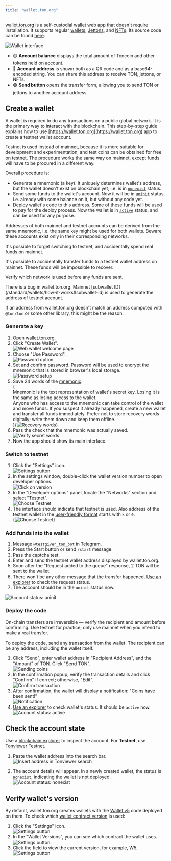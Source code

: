 ```yaml
---
title: "wallet.ton.org"
---
```



[wallet.ton.org](https://wallet.ton.org) is a self-custodial wallet web app that doesn't require installation. It supports regular [wallets](/standard/wallets/how-it-works), [Jettons](/standard/tokens/jettons/overview), and [NFTs](/standard/tokens/nft/overview). Its source code can be found [here](https://github.com/ton-blockchain/ton-wallet).

<Image
  src="/resources/images/wallets/wallet-ton-org/ui_light.png"
  darkSrc="/resources/images/wallets/wallet-ton-org/ui_dark.png"
  alt="Wallet interface"
/>

- 🟡 **Account balance** displays the total amount of Toncoin and other tokens held on account.
- 🔴 **Account address** is shown both as a QR code and as a base64-encoded string. You can share this address to receive TON, jettons, or NFTs.
- 🟢 **Send button** opens the transfer form, allowing you to send TON or jettons to another account address.

## Create a wallet

A wallet is required to do any transactions on a public global network. It is the primary way to interact with the blockchain. This step-by-step guide explains how to use [https://wallet.ton.org](https://wallet.ton.org) app to create a testnet wallet account.

Testnet is used instead of mainnet, because it is more suitable for development and experimentation, and test coins can be obtained for free on testnet. The procedure works the same way on mainnet, except funds will have to be procured in a different way.

Overall procedure is:

- Generate a mnemonic (a key). It uniquely determines wallet's address, but the wallet doesn't exist on blockchain yet, i.e. is in [`nonexist`](http://localhost:3000/foundations/statuses#status-variety) status.
- Send some funds to the wallet's account. Now it will be in [`uninit`](http://localhost:3000/foundations/statuses#status-variety) status, i.e. already with some balance on it, but without any code yet.
- Deploy wallet's code to this address. Some of these funds will be used to pay for the deploy process. Now the wallet is in [`active`](http://localhost:3000/foundations/statuses#status-variety) status, and can be used for any purpose.

<Aside
  type="caution"
  title="Funds at risk"
>
  Addresses of both mainnet and testnet accounts can be derived from the same mnemonic, i.e. the same key might be used for both wallets. Beware these accounts exist only in their corresponding networks.

  It's possible to forget switching to testnet, and accidentally spend real funds on mainnet.

  It's possible to accidentally transfer funds to a testnet wallet address on mainnet. These funds will be impossible to recover.

  Verify which network is used before any funds are sent.
</Aside>

<Aside
  type="caution"
  title="Bug!"
>
  There is a bug in wallet.ton.org. Mainnet [subwallet ID](/standard/wallets/how-it-works#subwallet-id) is used to generate the address of testnet account.

  If an address from wallet.ton.org doesn't match an address computed with `@ton/ton` or some other library, this might be the reason.
</Aside>

### Generate a key

1. Open [wallet.ton.org](https://wallet.ton.org/).
1. Click "Create Wallet".<br /><Image src="/resources/images/wallets/wallet-ton-org/welcome_page_light.png" darkSrc="/resources/images/wallets/wallet-ton-org/welcome_page_dark.png" alt="Web wallet welcome page" />
1. Choose "Use Password".<br /><Image src="/resources/images/wallets/wallet-ton-org/password_light.png" darkSrc="/resources/images/wallets/wallet-ton-org/password_dark.png" alt="Password option" />
1. Set and confirm password. Password will be used to encrypt the mnemonic that is stored in browser's local storage.<br /><Image src="/resources/images/wallets/wallet-ton-org/creating_password_light.png" darkSrc="/resources/images/wallets/wallet-ton-org/creating_password_dark.png" alt="Password setup" />
1. Save 24 words of the [mnemonic](/standard/wallets/mnemonics).<br />{<Aside type="danger" title="Funds at risk">
     Mnemonic is the text representation of wallet's secret key. Losing it is the same as losing access to the wallet.<br/>
     Anyone who has access to the mnemonic can take control of the wallet and move funds. If you suspect it already happened, create a new wallet and transfer all funds immediately. Prefer not to store recovery words digitally; write them down and keep them offline.
     </Aside>}{<Image
     src="/resources/images/wallets/wallet-ton-org/secret_words_light.png"
     darkSrc="/resources/images/wallets/wallet-ton-org/secret_words_dark.png"
     alt="Recovery words"
     />}
1. Pass the check that the mnemonic was actually saved.<br /><Image src="/resources/images/wallets/wallet-ton-org/verify_light.png" darkSrc="/resources/images/wallets/wallet-ton-org/verify_dark.png" alt="Verify secret words" />
1. Now the app should show its main interface.

### Switch to testnet

1. Click the "Settings" icon.<br /><Image src="/resources/images/wallets/wallet-ton-org/settings_light.png" darkSrc="/resources/images/wallets/wallet-ton-org/settings_dark.png" alt="Settings button" />
1. In the settings window, double-click the wallet version number to open developer options.<br /><Image src="/resources/images/wallets/wallet-ton-org/version_light.png" darkSrc="/resources/images/wallets/wallet-ton-org/version_dark.png" alt="Click on version" />
1. In the "Developer options" panel, locate the "Networks" section and select "Testnet".<br /><Image src="/resources/images/wallets/wallet-ton-org/testnet_light.png" darkSrc="/resources/images/wallets/wallet-ton-org/testnet_dark.png" alt="Choose Testnet" />
1. The interface should indicate that testnet is used. Also address of the testnet wallet in the [user-friendly format](/foundations/addresses/formats#user-friendly-format) starts with `k` or `0`.<br />{<Image
     src="/resources/images/wallets/wallet-ton-org/testnet_version_light.png"
     darkSrc="/resources/images/wallets/wallet-ton-org/testnet_version_dark.png"
     alt="Choose Testnet"
     />}

### Add funds into the wallet

1. Message [`@testgiver_ton_bot`](https://t.me/testgiver_ton_bot) in [Telegram](https://telegram.org/).
1. Press the Start button or send `/start` message.
1. Pass the captcha test.
1. Enter and send the testnet wallet address displayed by wallet.ton.org.
1. Soon after the "Request added to the queue" response, 2 TON will be sent to the wallet.
1. There won't be any other message that the transfer happened. [Use an explorer](#check-the-account-state) to check the request status.
1. The account should be in the `uninit` status now.

<Image
  src="/resources/images/wallets/wallet-ton-org/address_uninit_light.png"
  darkSrc="/resources/images/wallets/wallet-ton-org/address_uninit_dark.png"
  alt="Account status: uninit"
/>

### Deploy the code

<Aside
  type="caution"
  title="Funds at risk"
>
  On-chain transfers are irreversible — verify the recipient and amount before confirming. Use testnet for practice; only use mainnet when you intend to make a real transfer.
</Aside>

To deploy the code, send any transaction from the wallet. The recipient can be any address, including the wallet itself.

1. Click "Send", enter wallet address in "Recipient Address", and the "Amount" of TON. Click "Send TON".<br /><Image src="/resources/images/wallets/wallet-ton-org/send_coins_light.png" darkSrc="/resources/images/wallets/wallet-ton-org/send_coins_dark.png" alt="Sending coins" />
1. In the confirmation popup, verify the transaction details and click "Confirm" if correct; otherwise, "Edit".<br /><Image src="/resources/images/wallets/wallet-ton-org/confirm_light.png" darkSrc="/resources/images/wallets/wallet-ton-org/confirm_dark.png" alt="Confirm transaction" />
1. After confirmation, the wallet will display a notification: "Coins have been sent!"<br /><Image src="/resources/images/wallets/wallet-ton-org/notification_light.png" darkSrc="/resources/images/wallets/wallet-ton-org/notification_dark.png" alt="Notification" />
1. [Use an explorer](#check-the-account-state) to check wallet's status. It should be `active` now.<br /><Image src="/resources/images/wallets/wallet-ton-org/active_light.png" darkSrc="/resources/images/wallets/wallet-ton-org/active_dark.png" alt="Account status: active" />

## Check the account state

Use a [blockchain explorer](/ecosystem/explorers/overview) to inspect the account. For **Testnet**, use [Tonviewer Testnet](https://testnet.tonviewer.com/).

1. Paste the wallet address into the search bar.<br /><Image src="/resources/images/wallets/wallet-ton-org/tonviewer_light.png" darkSrc="/resources/images/wallets/wallet-ton-org/tonviewer_dark.png" alt="Insert address in Tonviewer search" />

1. The account details will appear. In a newly created wallet, the status is `nonexist`, indicating the wallet is not deployed.<br /><Image src="/resources/images/wallets/wallet-ton-org/address_nonexist_light.png" darkSrc="/resources/images/wallets/wallet-ton-org/address_nonexist_dark.png" alt="Account status: nonexist" />

## Verify wallet's version

By default, wallet.ton.org creates wallets with the [Wallet v5](/standard/wallets/v5) code deployed on them. To check which [wallet contract version](/standard/wallets/comparison) is used:

1. Click the "Settings" icon.<br /><Image src="/resources/images/wallets/wallet-ton-org/settings_light.png" darkSrc="/resources/images/wallets/wallet-ton-org/settings_dark.png" alt="Settings button" />
1. In the "Wallet Versions", you can see which contract the wallet uses.<br /><Image src="/resources/images/wallets/wallet-ton-org/wallet_version_light.png" darkSrc="/resources/images/wallets/wallet-ton-org/wallet_version_dark.png" alt="Settings button" />
1. Click the field to view the current version, for example, W5.<br /><Image src="/resources/images/wallets/wallet-ton-org/contract_type_light.png" darkSrc="/resources/images/wallets/wallet-ton-org/contract_type_dark.png" alt="Settings button" />
